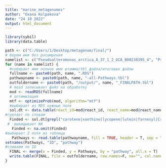 ```yaml
---
title: "marine_metagenomes"
author: "Oxana Kolpakova"
date: "24 10 2022"
output: html_document
---
```


```r
library(sybil)
library(data.table)
```

```r
path <- c("C:/Users/1/Desktop/metagenom/final/")
# берем имя без расшмрения
namelist <- c("Pseudoalteromonas_arctica_A_37_1_2_GCA_000238395_4", "Pseudoalteromonas_distincta_2_2A_13", "Pseudoalteromonas_distincta_16_SW_7_GCA_005877035_1", "Pseudoalteromonas_distincta_ANT_505_GCA_000212655_3", "Pseudoalteromonas_distincta_ATCC700518T_GCA_000814675_1", "Pseudoalteromonas_distincta_U2A_GCA_008370225_1", "Pseudoalteromonas_elyakovii_SM1926_GCA_007786285_1", "Pseudoalteromonas_paragorgicola_KMM3548_GCA_014918315_1", "Pseudoalteromonas_sp_AC163_GCA_000497935_1", "Pseudoalteromonas_sp_AC163_GCA_000497935_1", "Pseudoalteromonas_sp_TAE79_GCA_000498015_1", "Pseudoalteromonas_sp_TAE80_GCA_000498035_1", "Pseudoalteromonas_sp_TB25_GCA_000497995_1")
for (name in namelist) {
  #собирает имя полное имя штамма/tbl файла/итоговых файлы
  fullname <- paste0(path, name, ".RDS")
  pathwayname <- paste0(path, name, "-all-Pathways.tbl")
  outfoldername <- paste0(path, "/output/", name, "_FINALPATH.tbl")
  # mosd записывает файл на обработку
  mod <- readRDS(fullname)
  # оптимизация
  mtf <- optimizeProb(mod, algorithm="mtf")
  #выбирает из RDS нужные поля 
  sol.dt <- data.table(react_id=mod@react_id, react_name=mod@react_name, flux=mtf@fluxdist@fluxes[1:mod@react_num], rxn=mod@react_attr$rxn, name=mod@react_attr$name, ec=mod@react_attr$ec,     qseqid=mod@react_attr$qseqid, pident=mod@react_attr$pident, evalue=mod@react_attr$evalue, bitscore=mod@react_attr$bitscore, qcovs=mod@react_attr$qcovs, pathway=mod@react_attr$pathway, status=mod@react_attr$status, pathway.status=mod@react_attr$pathway.status)
#грепает по словам
  Finded <- sol.dt[grepl("carotene|xanthine|lycopene|lutein|farnesyl|Crt|GGPP|tyrosine|phenylalanine|homogentisic|homogentisate|alginate|AlgR|xylose|xylan|xylosidase|xylanase| pectinesterase|pectin|KdgF|pectate|arylpolyene|aryl|polyene|resorcinol|APE|KS1|KS2|ketoacyl|acyl|oxoacyl", react_name)]
 #  выкидывает NA
   Finded <- na.omit(Finded)
#выбирает 2 поля из таблицы  
   Pathways <- read.table(pathwayname, fill = TRUE, header = T, sep = "\t")
setnames(Pathways, "ID", "pathway")
#сливаем по ID
  FINAL <- merge(x = Finded, y = Pathways, by = "pathway", all.x = T)
  write.table(FINAL, file = outfoldername, row.names=F, na="", col.names=T, sep="\t")
}
```